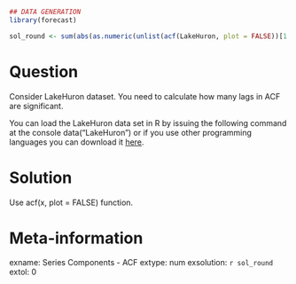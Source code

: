```r
## DATA GENERATION
library(forecast)

sol_round <- sum(abs(as.numeric(unlist(acf(LakeHuron, plot = FALSE))[1:20]))>0.196)-1

```

Question
========

Consider LakeHuron dataset. You need to calculate how many lags in ACF are significant. 


You can load the LakeHuron data set in R by issuing the following command at the console data("LakeHuron") or if you use other programming languages you can download it [here](https://github.com/vincentarelbundock/Rdatasets/blob/master/csv/datasets/LakeHuron.csv).


Solution
========

Use acf(x, plot = FALSE) function.

Meta-information
================
exname: Series Components - ACF 
extype: num
exsolution: `r sol_round`
extol: 0